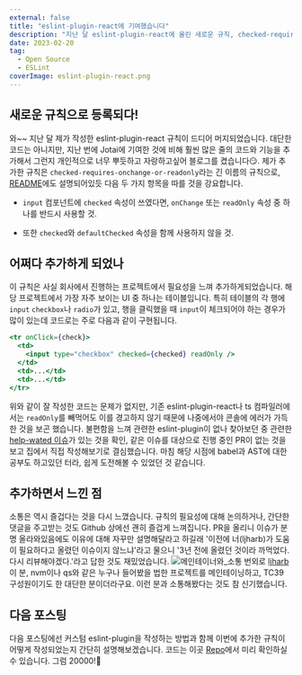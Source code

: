 ```yaml
---
external: false
title: "eslint-plugin-react에 기여했습니다"
description: "지난 달 eslint-plugin-react에 올린 새로운 규칙, checked-requires-onchange-or-readonly이 추가되었습니다 🥳"
date: 2023-02-20
tag:
  - Open Source
  - ESLint
coverImage: eslint-plugin-react.png
---
```


## 새로운 규칙으로 등록되다!

와~~ 지난 달 제가 작성한 eslint-plugin-react 규칙이 드디어 머지되었습니다. 대단한 코드는 아니지만, 지난 번에 Jotai에 기여한 것에 비해 훨씬 많은 줄의 코드와 기능을 추가해서 그런지 개인적으로 너무 뿌듯하고 자랑하고싶어 블로그를 켰습니다😏. 제가 추가한 규칙은 `checked-requires-onchange-or-readonly`라는 긴 이름의 규칙으로, [README](https://github.com/jsx-eslint/eslint-plugin-react/blob/master/docs/rules/checked-requires-onchange-or-readonly.md)에도 설명되어있듯 다음 두 가지 항목을 따를 것을 강요합니다.

- `input` 컴포넌트에 `checked` 속성이 쓰였다면, `onChange` 또는 `readOnly` 속성 중 하나를 반드시 사용할 것.

- 또한 `checked`와 `defaultChecked` 속성을 함께 사용하지 않을 것.

## 어쩌다 추가하게 되었나

이 규칙은 사실 회사에서 진행하는 프로젝트에서 필요성을 느껴 추가하게되었습니다. 해당 프로젝트에서 가장 자주 보이는 UI 중 하나는 테이블입니다. 특히 테이블의 각 행에 `input` `checkbox`나 `radio`가 있고, 행을 클릭했을 때 `input`이 체크되어야 하는 경우가 많이 있는데 코드로는 주로 다음과 같이 구현됩니다.

```jsx
<tr onClick={check}>
  <td>
    <input type="checkbox" checked={checked} readOnly />
  </td>
  <td>...</td>
  <td>...</td>
</tr>
```

위와 같이 잘 작성한 코드는 문제가 없지만, 기존 eslint-plugin-react나 ts 컴파일러에서는 `readOnly`를 빼먹어도 이를 경고하지 않기 때문에 나중에서야 콘솔에 에러가 가득한 것을 보곤 했습니다. 불편함을 느껴 관련한 eslint-plugin이 없나 찾아보던 중 관련한 [help-wated 이슈](https://github.com/jsx-eslint/eslint-plugin-react/issues/3143)가 있는 것을 확인, 같은 이슈를 대상으로 진행 중인 PR이 없는 것을 보고 집에서 직접 작성해보기로 결심했습니다. 마침 해당 시점에 babel과 AST에 대한 공부도 하고있던 터라, 쉽게 도전해볼 수 있었던 것 같습니다.

## 추가하면서 느낀 점

소통은 역시 즐겁다는 것을 다시 느꼈습니다. 규칙의 필요성에 대해 논의하거나, 간단한 댓글을 주고받는 것도 Github 상에선 괜히 즐겁게 느껴집니다. PR을 올리니 이슈가 분명 올라와있음에도 이유에 대해 자꾸만 설명해달라고 하길래 '이전에 너(ljharb)가 도움이 필요하다고 올렸던 이슈이지 않느냐'라고 물으니 '3년 전에 올렸던 것이라 까먹었다. 다시 리뷰해야겠다.'라고 답한 것도 재밌었습니다.
![메인테이너와_소통](/images/eslint-plugin-react-comment.png)
번외로 [ljharb](https://github.com/ljharb) 이 분, nvm이나 qs와 같은 누구나 들어봤을 법한 프로젝트를 메인테이닝하고, TC39 구성원이기도 한 대단한 분이더라구요. 이런 분과 소통해봤다는 것도 참 신기했습니다.

## 다음 포스팅

다음 포스팅에선 커스텀 eslint-plugin을 작성하는 방법과 함께 이번에 추가한 규칙이 어떻게 작성되었는지 간단히 설명해보겠습니다. 코드는 이곳 [Repo](https://github.com/jsx-eslint/eslint-plugin-react?tab=readme-ov-file#list-of-supported-rules)에서 미리 확인하실 수 있습니다. 그럼 20000!👋
